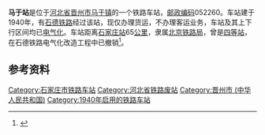 {{noteTA
|1=zh-cn:始发车次; zh-hk:列車班次;
|2=zh-cn:车次; zh-hk:班次;
}}
{{Infobox China railway station
|车站名称 = 马于站
|车站名称拼音 = Mayu
|车站代码 = 26138<ref>{{cite book|author=铁道部电子计算技术中心, 铁道部运输局|title=铁路车站站名代码表：TMIS使用|publisher=中国铁道出版社|location=北京|year=1998|isbn=9787113030995|pages=49}}</ref>
|电报码 = MYP
|拼音码 = MYU
|车站地址 = [[河北省|河北省]][[晋州市|晋州市]]
|归属 = [[北京铁路局|北京铁路局]]
|线路 = [[石德铁路|石德铁路]]
|车站等级 = [[四等站_(中铁)|四等站]]
|使用状态 = 已撤销
}}
'''马于站'''是位于[[河北省|河北省]][[晋州市|晋州市]][[马于镇|马于镇]]的一个铁路车站，[[邮政编码|邮政编码]]052260。车站建于1940年，有[[石德铁路|石德铁路]]经过该站，现仅办理货运，不办理客运业务，车站及其上下行区间均已[[电气化|电气化]]。车站距离[[石家庄站|石家庄站]]65[[公里|公里]]，隶属[[北京铁路局|北京铁路局]]，曾是[[四等站_(中铁)|四等站]]，在石德铁路电气化改造工程中已撤销<ref>{{cite web|url=http://www.jtjpm.com/news_detail.asp?news_id=5922|title=石家庄至德州铁路电气化改造工程|publisher=北京铁建工程监理有限公司|archivedate=2014-01-06|archiveurl=https://www.webcitation.org/6MQboWqPY?url=http://www.jtjpm.com/news_detail.asp?news_id=5922|deadurl=yes}}</ref>。

== 参考资料 ==
{{reflist}}

{{start rail box}}
{{s-inop|[[晋州站|晋州站]]}}
{{s-line|[[石德铁路|石德铁路]]}}
{{s-inop|[[辛集站|辛集站]]}}
{{end box}}

{{石德铁路}}
{{铁路车站小作品}}
{{河北小作品}}

[[Category:石家庄市铁路车站|Category:石家庄市铁路车站]]
[[Category:河北省铁路废站|Category:河北省铁路废站]]
[[Category:晋州市_(中华人民共和国)|Category:晋州市 (中华人民共和国)]]
[[Category:1940年启用的铁路车站|Category:1940年启用的铁路车站]]